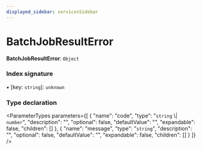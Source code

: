 ```yaml
---
displayed_sidebar: servicesSidebar
---
```



# BatchJobResultError

 **BatchJobResultError**: `Object`

### Index signature

▪ [key: `string`]: `unknown`

### Type declaration

<ParameterTypes parameters={[
  {
    "name": "code",
    "type": "`string` \\| `number`",
    "description": "",
    "optional": false,
    "defaultValue": "",
    "expandable": false,
    "children": []
  },
  {
    "name": "message",
    "type": "`string`",
    "description": "",
    "optional": false,
    "defaultValue": "",
    "expandable": false,
    "children": []
  }
]} />
